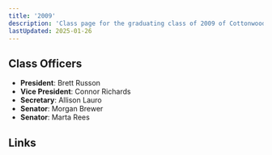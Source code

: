 ```yaml
---
title: '2009'
description: 'Class page for the graduating class of 2009 of Cottonwood High School.'
lastUpdated: 2025-01-26
---
```


## Class Officers

- **President**: Brett Russon
- **Vice President**: Connor Richards
- **Secretary**: Allison Lauro
- **Senator**: Morgan Brewer
- **Senator**: Marta Rees

## Links



<CardGrid>
  <LinkCard
    title="Class of '09 Facebook"
    href="https://www.facebook.com/groups/275380839173735/"
  />
</CardGrid>
